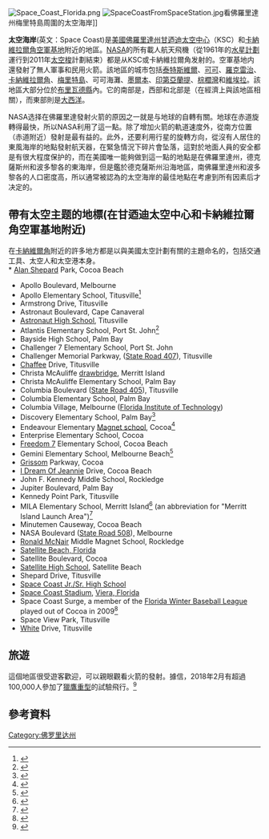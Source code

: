 {{short description|Region in Florida}}
{{Rough translation|time=2020-08-16T05:58:43+00:00}}
[[File:Space_Coast_Florida.png|thumb]]
[[File:SpaceCoastFromSpaceStation.jpg|right]]看佛羅里達州梅里特島周圍的太空海岸]]

'''太空海岸'''(英文：Space Coast)是[[美國|美國]][[佛羅里達州|佛羅里達州]][[甘迺迪太空中心|甘迺迪太空中心]]（KSC）和[[卡納維拉爾角空軍基地|卡納維拉爾角空軍基地]]附近的地區。[[NASA|NASA]]的所有載人航天飛機（從1961年的[[水星計劃|水星計劃]]運行到2011年[[太空梭|太空梭]]計劃結束）都是从KSC或卡納維拉爾角发射的。空軍基地内還發射了無人軍事和民用火箭。該地區的城市包括[[泰特斯維爾|泰特斯維爾]]、[[可可_(佛羅里達州)|可可]]、[[羅克雷治_(佛羅里達州)|羅克雷治]]、[[卡納維拉爾角|卡納維拉爾角]]、[[梅里特島_(佛羅里達州)|梅里特島]]、可可海灘、[[墨爾本_(佛羅里達州)|墨爾本]]、[[印第亞蘭提_(佛羅里達州)|印第亞蘭提]]、[[棕櫚灣|棕櫚灣]]和[[維埃拉_(佛羅里達州)|維埃拉]]。該地區大部分位於[[布里瓦德縣_(佛羅里達州)|布里瓦德縣]]內。它的南部是{{tsl|en|Treasure Coast|寶藏海岸}}，西部和北部是{{tsl|en|Central Florida|佛羅里達中部}}（在經濟上與該地區相關），而東部則是[[大西洋|大西洋]]。

NASA选择在佛羅里達發射火箭的原因之一就是与地球的自轉有關。地球在赤道旋轉得最快，所以NASA利用了這一點。除了增加火箭的軌道速度外，從南方位置（赤道附近）發射是最有益的。此外，还要利用行星的旋轉方向，從沒有人居住的東風海岸的地點發射航天器，在緊急情況下碎片會坠落，這對於地面人員的安全都是有很大程度保护的，而在美國唯一能夠做到這一點的地點是在佛羅里達州，德克薩斯州和波多黎各的東海岸，但是鑑於德克薩斯州沿海地區，南佛羅里達州和波多黎各的人口密度高，所以通常被認為的太空海岸的最佳地點在考慮到所有因素后才决定的。

==帶有太空主题的地標(在甘迺迪太空中心和卡納維拉爾角空軍基地附近)==
{{div col}}
在[[卡納維爾角|卡納維爾角]]附近的許多地方都是以與美國太空計劃有關的主題命名的，包括交通工具、太空人和太空港本身。<br>
* [[Alan_Shepard|Alan Shepard]] Park, Cocoa Beach{{cn|date=December 2014}}
* Apollo Boulevard, Melbourne{{cn|date=December 2014}}
* Apollo Elementary School, Titusville<ref>{{cite web|url=http://www.edline.net/pages/Apollo_Elementary_School|title=Apollo Elementary School|publisher=|accessdate=11 August 2017|archive-date=2018-12-10|archive-url=https://web.archive.org/web/20181210001517/http://www.edline.net/pages/Apollo_Elementary_School|dead-url=no}}</ref>
* Armstrong Drive, Titusville{{cn|date=December 2014}}
* Astronaut Boulevard, Cape Canaveral{{cn|date=December 2014}}
* [[Astronaut_High_School|Astronaut High School]], Titusville
* Atlantis Elementary School, Port St. John<ref>{{cite web |title=Atlantis Elementary School|url=http://www.edline.net/files/_OKJTy_/13a8e3747db9861d3745a49013852ec4/Atlantis_Facts.pdf |accessdate=14 June 2018}}</ref>
* Bayside High School, Palm Bay 
* Challenger 7 Elementary School, Port St. John{{cn|date=December 2014}}
* Challenger Memorial Parkway, ([[Florida_State_Road_407|State Road 407]]), Titusville
* [[Roger_B._Chaffee|Chaffee]] Drive, Titusville
* Christa McAuliffe [[Bascule_bridge|drawbridge]], Merritt Island{{cn|date=December 2014}}
* Christa McAuliffe Elementary School, Palm Bay{{cn|date=December 2014}}
* Columbia Boulevard ([[Florida_State_Road_405|State Road 405]]), Titusville
* Columbia Elementary School, Palm Bay{{cn|date=December 2014}}
* Columbia Village, Melbourne ([[Florida_Institute_of_Technology|Florida Institute of Technology]])
* Discovery Elementary School, Palm Bay<ref>{{cite web|url=http://www.edline.net/pages/Discovery_Elementary_School|title=Discovery Elementary School|publisher=|accessdate=11 August 2017|archive-date=2018-12-09|archive-url=https://web.archive.org/web/20181209170408/http://www.edline.net/pages/Discovery_Elementary_School|dead-url=no}}</ref>
* Endeavour Elementary [[Magnet_school|Magnet school]], Cocoa<ref>{{cite web|url=http://www.edline.net/pages/Endeavor_Elementary_Magnet/3850866206047188194|title=Endeavour Elementary Magnet: About Us|publisher=|accessdate=11 August 2017}}</ref>
* Enterprise Elementary School, Cocoa
* [[Freedom_7|Freedom 7]] Elementary School, Cocoa Beach
* Gemini Elementary School, Melbourne Beach<ref>{{cite web|url=http://www.brevardschools.org/Schools/Schools/schools.html#es|title=Schools Listing<!-- Bot generated title -->|publisher=|accessdate=11 August 2017|archive-url=https://web.archive.org/web/20130323033712/http://www.brevardschools.org/Schools/Schools/schools.html#es|archive-date=2013-03-23|url-status=yes}}</ref>
* [[Gus_Grissom|Grissom]] Parkway, Cocoa
* [[I_Dream_Of_Jeannie|I Dream Of Jeannie]] Drive, Cocoa Beach
* John F. Kennedy Middle School, Rockledge
* Jupiter Boulevard, Palm Bay
* Kennedy Point Park, Titusville
* MILA Elementary School, Merritt Island<ref>{{cite web  |title=Mila Elementary School  |url=http://www.mila.brevard.k12.fl.us  |accessdate=11 August 2017  |archive-date=2019-04-11  |archive-url=https://web.archive.org/web/20190411210943/http://www.mila.brevard.k12.fl.us/  |dead-url=no  }}</ref> (an abbreviation for "Merritt Island Launch Area")<ref>{{cite news |last=Saggio |first=Jessica |date=August 11, 2015 |title=So what does the name MILA Elementary actually mean? |newspaper=Florida Today |location=Melbourne, Florida |page=1B |url=http://www.floridatoday.com/story/news/education/2015/08/10/debate-mila-elementary-name-really-means/31421031/ |accessdate=August 11, 2015 |archive-date=2017-09-12 |archive-url=https://web.archive.org/web/20170912075201/http://www.floridatoday.com/story/news/education/2015/08/10/debate-mila-elementary-name-really-means/31421031/ |dead-url=no }}</ref>
* Minutemen Causeway, Cocoa Beach<!---note that this is indirect. The space missile is MinuteMAN, but the road, like most in Brevard, is named after the SCHOOL mascot and therefore not DIRECTLY after the missile--->
* NASA Boulevard ([[Florida_State_Road_508|State Road 508]]), Melbourne
* [[Ronald_McNair|Ronald McNair]] Middle Magnet School, Rockledge
* [[Satellite_Beach,_Florida|Satellite Beach, Florida]]
* Satellite Boulevard, Cocoa{{cn|date=December 2014}}
* [[Satellite_High_School|Satellite High School]], Satellite Beach
* Shepard Drive, Titusville{{cn|date=December 2014}}
* [[Space_Coast_Jr./Sr._High_School|Space Coast Jr./Sr. High School]]
* [[Space_Coast_Stadium|Space Coast Stadium]], [[Viera,_Florida|Viera, Florida]]
* Space Coast Surge, a member of the [[Florida_Winter_Baseball_League|Florida Winter Baseball League]] played out of Cocoa in 2009<ref>{{cite web|url=http://www.spacecoastsurge.com|title=spacecoastsurge.com - spacecoastsurge Resources and Information.|website=www.spacecoastsurge.com|accessdate=11 August 2017|url-status=yes|archiveurl=https://web.archive.org/web/20150203200135/http://www.spacecoastsurge.com/|archivedate=2015-02-03}}</ref>
* Space View Park, Titusville{{cn|date=December 2014}}
* [[Ed_White_(astronaut)|White]] Drive, Titusville
<!--"Kennedy" is not a space name--->
{{div col end}}

==旅遊==
這個地區很受遊客歡迎，可以親眼觀看火箭的發射。據信，2018年2月有超過100,000人參加了[[獵鷹重型|獵鷹重型]]的試驗飛行。<ref>{{Cite web |url=https://eu.floridatoday.com/story/tech/science/space/2018/06/05/spacex-air-force-targeting-fall-next-falcon-heavy-launch-ksc-florida/669651002/ |title=存档副本 |accessdate=2020-08-05 |archive-date=2018-12-22 |archive-url=https://web.archive.org/web/20181222032749/https://eu.floridatoday.com/story/tech/science/space/2018/06/05/spacex-air-force-targeting-fall-next-falcon-heavy-launch-ksc-florida/669651002/ |dead-url=no }}</ref>

==參考資料==
{{Reflist|30em}}

{{Florida}}

[[Category:佛罗里达州|Category:佛罗里达州]]